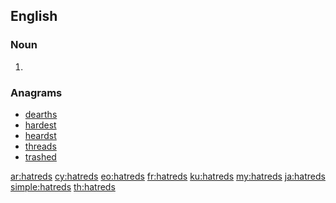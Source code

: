 ==English==

===Noun===
{{head|en|noun plural form}}

# {{plural of|hatred|lang=en}}

===Anagrams===
* [[dearths#English|dearths]]
* [[hardest#English|hardest]]
* [[heardst#English|heardst]]
* [[threads#English|threads]]
* [[trashed#English|trashed]]

[[ar:hatreds]]
[[cy:hatreds]]
[[eo:hatreds]]
[[fr:hatreds]]
[[ku:hatreds]]
[[my:hatreds]]
[[ja:hatreds]]
[[simple:hatreds]]
[[th:hatreds]]